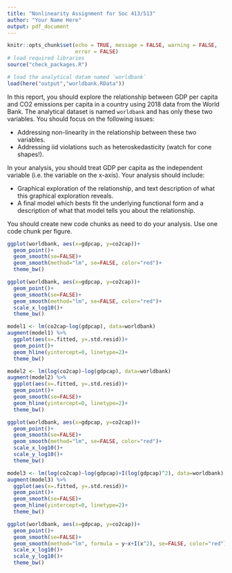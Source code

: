 ```yaml
---
title: "Nonlinearity Assignment for Soc 413/513"
author: "Your Name Here"
output: pdf_document
---
```


```r
knitr::opts_chunk$set(echo = TRUE, message = FALSE, warning = FALSE, 
                      error = FALSE)
# load required libraries
source("check_packages.R")
```

```r
# load the analytical datam named `worldbank`
load(here("output","worldbank.RData"))
```

In this report, you should explore the relationship between GDP per capita and CO2 emissions per capita in a country using 2018 data from the World Bank. The analytical dataset is named `worldbank` and has only these two variables. You should focus on the following issues:

* Addressing non-linearity in the relationship between these two variables. 
* Addressing iid violations such as heteroskedasticity (watch for cone shapes!).

In your analysis, you should treat GDP per capita as the independent variable (i.e. the variable on the x-axis). Your analysis should include:

* Graphical exploration of the relationship, and text description of what this graphical exploration reveals.
* A final model which bests fit the underlying functional form and a description of what that model tells you about the relationship.

You should create new code chunks as need to do your analysis. Use one code chunk per figure. 

```r
ggplot(worldbank, aes(x=gdpcap, y=co2cap))+
  geom_point()+
  geom_smooth(se=FALSE)+
  geom_smooth(method="lm", se=FALSE, color="red")+
  theme_bw()
```


```r
ggplot(worldbank, aes(x=gdpcap, y=co2cap))+
  geom_point()+
  geom_smooth(se=FALSE)+
  geom_smooth(method="lm", se=FALSE, color="red")+
  scale_x_log10()+
  theme_bw()
```

```r
model1 <- lm(co2cap~log(gdpcap), data=worldbank)
augment(model1) %>%
  ggplot(aes(x=.fitted, y=.std.resid))+
  geom_point()+
  geom_hline(yintercept=0, linetype=2)+
  theme_bw()
```

```r
model2 <- lm(log(co2cap)~log(gdpcap), data=worldbank)
augment(model2) %>%
  ggplot(aes(x=.fitted, y=.std.resid))+
  geom_point()+
  geom_smooth(se=FALSE)+
  geom_hline(yintercept=0, linetype=2)+
  theme_bw()
```

```r
ggplot(worldbank, aes(x=gdpcap, y=co2cap))+
  geom_point()+
  geom_smooth(se=FALSE)+
  geom_smooth(method="lm", se=FALSE, color="red")+
  scale_x_log10()+
  scale_y_log10()+
  theme_bw()
```

```r
model3 <- lm(log(co2cap)~log(gdpcap)+I(log(gdpcap)^2), data=worldbank)
augment(model3) %>%
  ggplot(aes(x=.fitted, y=.std.resid))+
  geom_point()+
  geom_smooth(se=FALSE)+
  geom_hline(yintercept=0, linetype=2)+
  theme_bw()
```

```r
ggplot(worldbank, aes(x=gdpcap, y=co2cap))+
  geom_point()+
  geom_smooth(se=FALSE)+
  geom_smooth(method="lm", formula = y~x+I(x^2), se=FALSE, color="red")+
  scale_x_log10()+
  scale_y_log10()+
  theme_bw()
```

